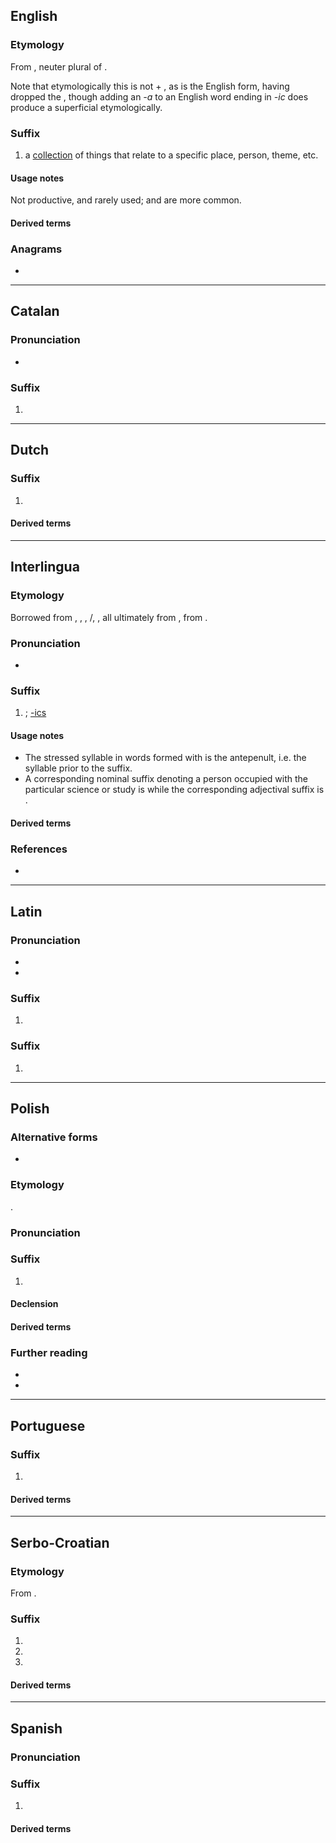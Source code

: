 {{also|ica|ICA|iĉa|icã|iça}}
==English==

===Etymology===
From {{bor|en|la|-ica}}, neuter plural of {{m|la|-icus}}.

Note that etymologically this is not {{m|en|-ic}} + {{m|la|-a||(plural ending)}}, as {{m|en|-ic}} is the English form, having dropped the {{m|la|-um}}, though adding an ''-a'' to an English word ending in ''-ic'' does produce a superficial etymologically.

===Suffix===
{{en-suffix}}

# a [[collection]] of things that relate to a specific place, person, theme, etc.
#: {{syn|en|-ana|-iana|-ia}}

====Usage notes====
Not productive, and rarely used; {{m|en|-ana}} and {{m|en|-ia}} are more common.

====Derived terms====
{{suffixsee|en}}
{{col2|en
|erotica
|Hebraica
}}

===Anagrams===
* {{anagrams|en|a=aci|ACI|C. I. A.|C.I.A.|CAI|CIA|Cai|Cai.|Cài}}

----

==Catalan==

===Pronunciation===
* {{ca-IPA}}

===Suffix===
{{head|ca|suffix}}

# {{feminine singular of|ca|-ic}}

----

==Dutch==

===Suffix===
{{head|nl|suffix}}

# {{female equivalent of|nl|-icus}}

====Derived terms====
{{suffixsee|nl}}

----

==Interlingua==

===Etymology===
Borrowed from {{bor|ia|en|-ics}}, {{bor|ia|fr|-ique}}, {{bor|ia|it|-ica}}, {{bor|ia|pt|-ica}}/{{bor|ia|es|-ica}}, {{bor|ia|ru|-ика}}, all ultimately from {{der|ia|la|-icum}}, from {{m|la|-icus}}.

===Pronunciation===
* {{IPA|ia|/ika/}}

===Suffix===
{{ia-suffix|n}}

# {{ngd|forms nouns from nouns, denoting a science of study}}; [[-ics]]
#: {{suffixusex|io|electron|t1=electron|electronica|t2=electronics}}
#: {{suffixusex|io|phonema|t1=phoneme|phonemica|t2=phonemics}}
#: {{suffixusex|io|gymnasta|t1=gymnast|gymnastica|t2=gymnastics}}

====Usage notes====
* The stressed syllable in words formed with {{l|ia|-ica}} is the antepenult, i.e. the syllable prior to the suffix.
* A corresponding nominal suffix denoting a person occupied with the particular science or study is {{l|ia|-ico}} while the corresponding adjectival suffix is {{l|ia|-ic}}.

====Derived terms====
{{suffixsee|ia}}

===References===
* {{R:ia:Gode1951}}

----

==Latin==

===Pronunciation===
* {{la-IPA|ann=1}}
* {{la-IPA|-icā|ann=1}}

===Suffix===
{{la-suffix-form|-ica}}

# {{inflection of|la|-icus||nom//voc|f|s|;|nom//acc//voc|n|p}}

===Suffix===
{{la-suffix-form|-icā}}

# {{inflection of|la|-icus||abl|f|s}}

----

==Polish==

===Alternative forms===
* {{alt|pl|-yca}}

===Etymology===
{{inh+|pl|sla-pro|*-ica}}.

===Pronunciation===
{{pl-p|a=LL-Q809 (pol)-Olaf--ica.wav}}

===Suffix===
{{head|pl|suffix|g=f}}

# {{non-gloss definition|Forms feminine nouns, especially pejoratives and augmentatives}}
#: {{suffixusex|pl|lewo|lewica}}

====Declension====
{{pl-decl-noun-f}}

====Derived terms====
{{suffixsee|pl}}

===Further reading===
* {{R:pl:WSJP}}
* {{R:pl:PWN}}

----

==Portuguese==

===Suffix===
{{head|pt|suffix form}}

# {{feminine singular of|pt|-ico}}

====Derived terms====
{{suffixsee|pt}}

----

==Serbo-Croatian==

===Etymology===
From {{inh|sh|sla-pro|*-ica}}.

===Suffix===
{{sh-suffix}}

# {{non-gloss definition|Suffix appended to words to create a feminine noun, commonly used for forming [[diminutives]].}}
# {{non-gloss definition|Suffix appended to words to create a masculine or feminine noun, usually a [[pejorative]].}}
# {{female equivalent of|sh|-ik|POS=suffix}}

====Derived terms====
{{suffixsee|sh}}
{{col2|sh
|-arica
|-čica
}}

----

==Spanish==

===Pronunciation===
{{es-IPA}}

===Suffix===
{{head|es|suffix form}}

# {{feminine singular of|es|-ico}}

====Derived terms====
{{suffixsee|es}}